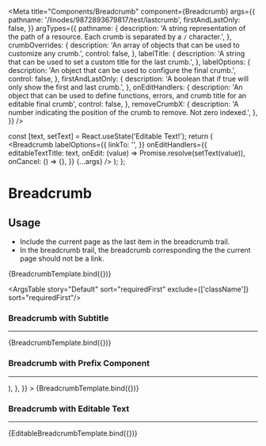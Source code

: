 
<Meta
  title="Components/Breadcrumb"
  component={Breadcrumb}
  args={{
    pathname: '/linodes/9872893679817/test/lastcrumb',
    firstAndLastOnly: false,
  }}
  argTypes={{
    pathname: {
      description:
        'A string representation of the path of a resource. Each crumb is separated by a `/` character.',
    },
    crumbOverrides: {
      description:
        'An array of objects that can be used to customize any crumb.',
      control: false,
    },
    labelTitle: {
      description:
        'A string that can be used to set a custom title for the last crumb.',
    },
    labelOptions: {
      description: 'An object that can be used to configure the final crumb.',
      control: false,
    },
    firstAndLastOnly: {
      description:
        'A boolean that if true will only show the first and last crumb.',
    },
    onEditHandlers: {
      description:
        'An object that can be used to define functions, errors, and crumb title for an editable final crumb',
      control: false,
    },
    removeCrumbX: {
      description:
        'A number indicating the position of the crumb to remove. Not zero indexed.',
    },
  }}
/>


  const [text, setText] = React.useState('Editable Text!');
  return (
    <Breadcrumb
      labelOptions={{
        linkTo: '',
      }}
      onEditHandlers={{
        editableTextTitle: text,
        onEdit: (value) => Promise.resolve(setText(value)),
        onCancel: () => {},
      }}
      {...args}
    />
  );
};

# Breadcrumb

## Usage

- Include the current page as the last item in the breadcrumb trail.
- In the breadcrumb trail, the breadcrumb corresponding the the current page should not be a link.

<Canvas>
  <Story name="Default">{BreadcrumbTemplate.bind({})}</Story>
</Canvas>

<ArgsTable story="Default" sort="requiredFirst" exclude={['className']} sort="requiredFirst"/>

### Breadcrumb with Subtitle

---

<Canvas>
  <Story
    name="Breadcrumb with subtitle"
    args={{
      labelOptions: {
        subtitle: 'subtitle',
      },
    }}
  >
    {BreadcrumbTemplate.bind({})}
  </Story>
</Canvas>

### Breadcrumb with Prefix Component

---

<Canvas>
  <Story
    name="Breadcrumb with prefix component"
    args={{
      labelOptions: {
        prefixComponent: (
          <UserIcon
            style={{
              margin: '2px 0 0 0',
              color: '#606469',
              borderRadius: '50%',
              width: 32,
              height: 32,
              animation: '$fadeIn 150ms linear forwards',
            }}
          />
        ),
      },
    }}
  >
    {BreadcrumbTemplate.bind({})}
  </Story>
</Canvas>

### Breadcrumb with Editable Text

---

<Canvas>
  <Story name="Breadcrumb with editable text">
    {EditableBreadcrumbTemplate.bind({})}
  </Story>
</Canvas>
